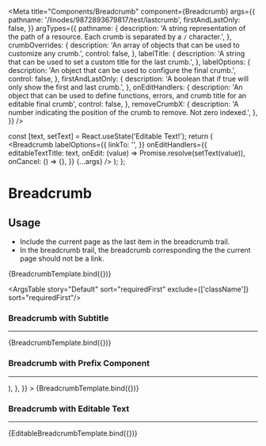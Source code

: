 
<Meta
  title="Components/Breadcrumb"
  component={Breadcrumb}
  args={{
    pathname: '/linodes/9872893679817/test/lastcrumb',
    firstAndLastOnly: false,
  }}
  argTypes={{
    pathname: {
      description:
        'A string representation of the path of a resource. Each crumb is separated by a `/` character.',
    },
    crumbOverrides: {
      description:
        'An array of objects that can be used to customize any crumb.',
      control: false,
    },
    labelTitle: {
      description:
        'A string that can be used to set a custom title for the last crumb.',
    },
    labelOptions: {
      description: 'An object that can be used to configure the final crumb.',
      control: false,
    },
    firstAndLastOnly: {
      description:
        'A boolean that if true will only show the first and last crumb.',
    },
    onEditHandlers: {
      description:
        'An object that can be used to define functions, errors, and crumb title for an editable final crumb',
      control: false,
    },
    removeCrumbX: {
      description:
        'A number indicating the position of the crumb to remove. Not zero indexed.',
    },
  }}
/>


  const [text, setText] = React.useState('Editable Text!');
  return (
    <Breadcrumb
      labelOptions={{
        linkTo: '',
      }}
      onEditHandlers={{
        editableTextTitle: text,
        onEdit: (value) => Promise.resolve(setText(value)),
        onCancel: () => {},
      }}
      {...args}
    />
  );
};

# Breadcrumb

## Usage

- Include the current page as the last item in the breadcrumb trail.
- In the breadcrumb trail, the breadcrumb corresponding the the current page should not be a link.

<Canvas>
  <Story name="Default">{BreadcrumbTemplate.bind({})}</Story>
</Canvas>

<ArgsTable story="Default" sort="requiredFirst" exclude={['className']} sort="requiredFirst"/>

### Breadcrumb with Subtitle

---

<Canvas>
  <Story
    name="Breadcrumb with subtitle"
    args={{
      labelOptions: {
        subtitle: 'subtitle',
      },
    }}
  >
    {BreadcrumbTemplate.bind({})}
  </Story>
</Canvas>

### Breadcrumb with Prefix Component

---

<Canvas>
  <Story
    name="Breadcrumb with prefix component"
    args={{
      labelOptions: {
        prefixComponent: (
          <UserIcon
            style={{
              margin: '2px 0 0 0',
              color: '#606469',
              borderRadius: '50%',
              width: 32,
              height: 32,
              animation: '$fadeIn 150ms linear forwards',
            }}
          />
        ),
      },
    }}
  >
    {BreadcrumbTemplate.bind({})}
  </Story>
</Canvas>

### Breadcrumb with Editable Text

---

<Canvas>
  <Story name="Breadcrumb with editable text">
    {EditableBreadcrumbTemplate.bind({})}
  </Story>
</Canvas>
